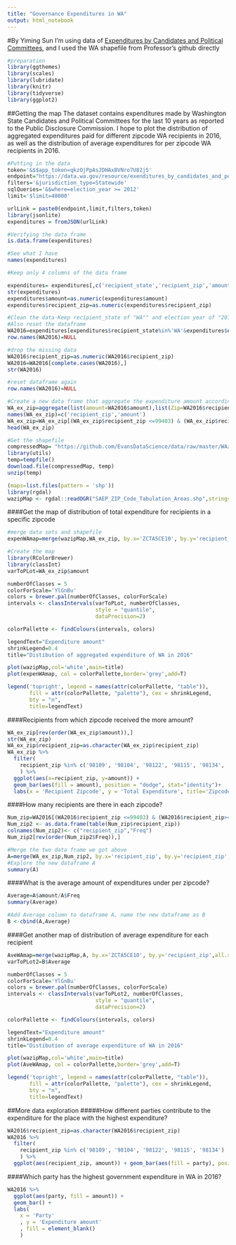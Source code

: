 ```yaml
---
title: "Governance Expenditures in WA"
output: html_notebook
---
```


#By Yiming Sun
I'm using data of [Expenditures by Candidates and Political Committees](https://data.wa.gov/Politics/Expenditures-by-Candidates-and-Political-Committee/tijg-9zyp), and I used the WA shapefile from Professor's github directly

```r
#preparation
library(ggthemes)
library(scales)
library(lubridate)
library(knitr)
library(tidyverse)
library(ggplot2)
```

##Getting the map
The dataset contains expenditures made by Washington State Candidates and Political Committees for the last 10 years as reported to the Public Disclosure Commission. I hope to plot the distribution of aggregated expenditures paid for different zipcode WA recipients in 2016, as well as the distribution of average expenditures for per zipcode WA recipients in 2016.
```r
#Putting in the data
token='&$$app_token=qkzOjPpAsJDHAxBVNro7U82j5'
endpoint="https://data.wa.gov/resource/exenditures_by_candidates_and_political_committees.json?"
filters='&jurisdiction_type=Statewide'
sqlQueries='&$where=election_year >= 2012'
limit='$limit=40000'

urlLink = paste0(endpoint,limit,filters,token)
library(jsonlite) 
expenditures = fromJSON(urlLink)
```

```r
#Verifying the data frame
is.data.frame(expenditures)
```

```r
#See what I have
names(expenditures)
```

```r
#Keep only 4 columns of the data frame

expenditures= expenditures[,c('recipient_state','recipient_zip','amount','election_year','party')]
str(expenditures)
expenditures$amount=as.numeric(expenditures$amount)
expenditures$recipient_zip=as.numeric(expenditures$recipient_zip)
```
```r
#Clean the data-Keep recipient_state of "WA"" and election year of "2016""
#Also reset the dataframe
WA2016=expenditures[expenditures$recipient_state%in%'WA'&expenditures$election_year%in%'2016',]
row.names(WA2016)=NULL
```

```r
#drop the missing data
WA2016$recipient_zip=as.numeric(WA2016$recipient_zip)
WA2016=WA2016[complete.cases(WA2016),]
str(WA2016)
```

```r
#reset dataframe again
row.names(WA2016)=NULL
```

```r
#Create a new data frame that aggregate the expenditure amount according to zipcode
WA_ex_zip=aggregate(list(amount=WA2016$amount),list(Zip=WA2016$recipient_zip),sum)
names(WA_ex_zip)=c('recipient_zip','amount')
WA_ex_zip=WA_ex_zip[(WA_ex_zip$recipient_zip <=99403) & (WA_ex_zip$recipient_zip>=98001),]
head(WA_ex_zip)
```

```r
#Get the shapefile
compressedMap= "https://github.com/EvansDataScience/data/raw/master/WAzips.zip"
library(utils)
temp=tempfile()
download.file(compressedMap, temp)
unzip(temp)

(maps=list.files(pattern = 'shp'))
library(rgdal)
wazipMap <- rgdal::readOGR("SAEP_ZIP_Code_Tabulation_Areas.shp",stringsAsFactors=F)
```
####Get the map of distribution of total expenditure for recipients in a specific zipcode
```r
#merge data sets and shapefile
expenWAmap=merge(wazipMap,WA_ex_zip, by.x='ZCTA5CE10', by.y='recipient_zip',all.x=F)
```

```r
#Create the map
library(RColorBrewer)
library(classInt)
varToPLot=WA_ex_zip$amount

numberOfClasses = 5
colorForScale='YlGnBu'
colors = brewer.pal(numberOfClasses, colorForScale)
intervals <- classIntervals(varToPLot, numberOfClasses, 
                            style = "quantile",
                            dataPrecision=2)

colorPallette <- findColours(intervals, colors)

legendText="Expenditure amount"
shrinkLegend=0.4
title="Distibution of aggregated expenditure of WA in 2016"

plot(wazipMap,col='white',main=title)
plot(expenWAmap, col = colorPallette,border='grey',add=T)

legend('topright', legend = names(attr(colorPallette, "table")), 
       fill = attr(colorPallette, "palette"), cex = shrinkLegend, 
       bty = "n",
       title=legendText)
```

####Recipients from which zipcode received the more amount?
```r
WA_ex_zip[rev(order(WA_ex_zip$amount)),]
str(WA_ex_zip)
WA_ex_zip$recipient_zip=as.character(WA_ex_zip$recipient_zip)
WA_ex_zip %>% 
  filter(
    recipient_zip %in% c('98109', '98104', '98122', '98115', '98134', '98194', '98101') 
    ) %>%
  ggplot(aes(x=recipient_zip, y=amount)) + 
  geom_bar(aes(fill = amount), position = "dodge", stat="identity")+
  labs(x = 'Recipient Zipcode', y = 'Total Expenditure', title='Zipcode with the highest Expenditure')

```
####How many recipients are there in each zipcode?
```r
Num_zip=WA2016[(WA2016$recipient_zip <=99403) & (WA2016$recipient_zip>=98001),]
Num_zip2 <- as.data.frame(table(Num_zip$recipient_zip))
colnames(Num_zip2)<- c("recipient_zip","Freq")
Num_zip2[rev(order(Num_zip2$Freq)),]
```

```r
#Merge the two data frame we got above
A=merge(WA_ex_zip,Num_zip2, by.x='recipient_zip', by.y='recipient_zip',all.x=F)
#Explore the new dataframe A
summary(A)
```
####What is the average amount of expenditures under per zipcode?
```r
Average=A$amount/A$Freq
summary(Average)
```

```r
#Add Average column to dataframe A, name the new dataframe as B
B <-cbind(A,Average)

```
####Get another map of distribution of average expenditure for each recipient 
```r
AveWAmap=merge(wazipMap,A, by.x='ZCTA5CE10', by.y='recipient_zip',all.x=F)
varToPLot2=B$Average

numberOfClasses = 5
colorForScale='YlGnBu'
colors = brewer.pal(numberOfClasses, colorForScale)
intervals <- classIntervals(varToPLot2, numberOfClasses, 
                            style = "quantile",
                            dataPrecision=2)

colorPallette <- findColours(intervals, colors)

legendText="Expenditure amount"
shrinkLegend=0.4
title="Distibution of average expenditure of WA in 2016"

plot(wazipMap,col='white',main=title)
plot(AveWAmap, col = colorPallette,border='grey',add=T)

legend('topright', legend = names(attr(colorPallette, "table")), 
       fill = attr(colorPallette, "palette"), cex = shrinkLegend, 
       bty = "n",
       title=legendText)
```
##More data exploration
#####How different parties contribute to the expenditure for the place with the highest expenditure?
```r
WA2016$recipient_zip=as.character(WA2016$recipient_zip)
WA2016 %>% 
  filter(
    recipient_zip %in% c('98109', '98104', '98122', '98115', '98134') 
    ) %>%
  ggplot(aes(recipient_zip, amount)) + geom_bar(aes(fill = party), position = "dodge", stat="identity")
```

####Which party has the highest government expenditure in WA in 2016?
```r
WA2016 %>% 
  ggplot(aes(party, fill = amount)) + 
  geom_bar() + 
  labs(
    x = 'Party'
    , y = 'Expenditure amount'
    , fill = element_blank()
    ) 
```


